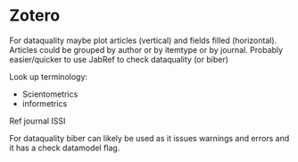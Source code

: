 # Zotero

For dataquality maybe plot articles (vertical) and fields filled (horizontal). Articles could be grouped by author or by itemtype or by journal.
Probably easier/quicker to use JabRef to check dataquality (or biber)

Look up terminology:

- Scientometrics
- informetrics

Ref journal ISSI

For dataquality biber can likely be used as it issues warnings and errors and it has a check datamodel flag.

